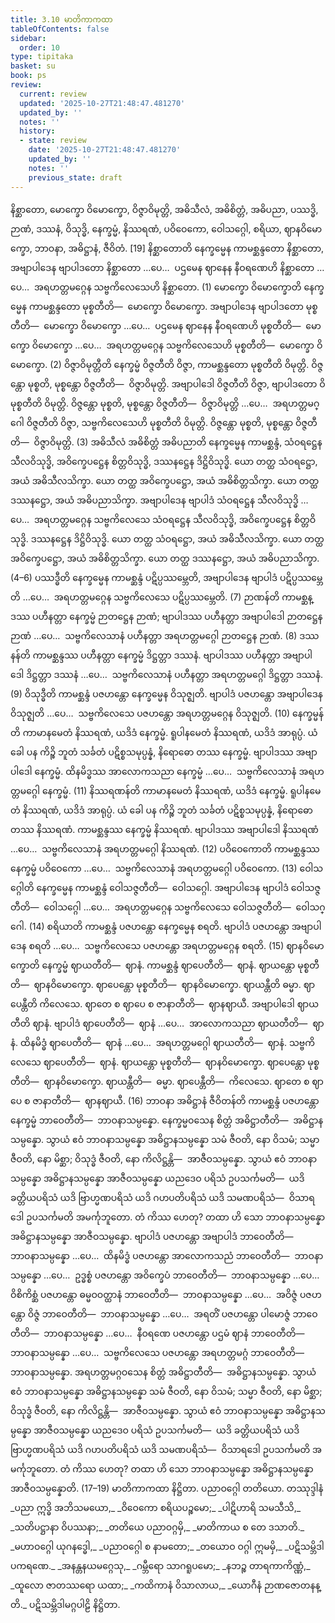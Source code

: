 ```yaml
---
title: 3.10 မာတိကာကထာ
tableOfContents: false
sidebar:
  order: 10
type: tipitaka
basket: su
book: ps
review:
  current: review
  updated: '2025-10-27T21:48:47.481270'
  updated_by: ''
  notes: ''
  history:
  - state: review
    date: '2025-10-27T21:48:47.481270'
    updated_by: ''
    notes: ''
    previous_state: draft
---
```



<ReviewStatus review={frontmatter.review} showDetails={true} />

<HypothesisAnnotation frontmatter={frontmatter} />

<DynamicBreadcrumb />

<Division number="40" book="ps" e="ch" v="26" p="343">

<Paragraph number="1924" book="ps">
နိစ္ဆာတော, မောက္ခော ဝိမောက္ခော, ဝိဇ္ဇာဝိမုတ္တိ, အဓိသီလံ, အဓိစိတ္တံ, အဓိပညာ, ပဿဒ္ဓိ, ဉာဏံ, ဒဿနံ, ဝိသုဒ္ဓိ, နေက္ခမ္မံ, နိဿရဏံ, ပဝိဝေကော, ဝေါသဂ္ဂေါ, စရိယာ, ဈာနဝိမောက္ခော, ဘာဝနာ, အဓိဋ္ဌာနံ, ဇီဝိတံ. [19]
</Paragraph>

</Division>
<Division number="41" book="ps" e="ch" v="26" p="346">

<Paragraph number="1925" book="ps">
<Emphasis>နိစ္ဆာတော</Emphasis>တိ နေက္ခမ္မေန ကာမစ္ဆန္ဒတော နိစ္ဆာတော, အဗျာပါဒေန ဗျာပါဒတော နိစ္ဆာတော …ပေ…  ပဌမေန ဈာနေန နီဝရဏေဟိ နိစ္ဆာတော …ပေ…  အရဟတ္တမဂ္ဂေန သဗ္ဗကိလေသေဟိ နိစ္ဆာတော. (1)
</Paragraph>

<Paragraph number="1926" book="ps">
<Emphasis>မောက္ခော ဝိမောက္ခော</Emphasis>တိ နေက္ခမ္မေန ကာမစ္ဆန္ဒတော မုစ္စတီတိ—  မောက္ခော ဝိမောက္ခော. အဗျာပါဒေန ဗျာပါဒတော မုစ္စတီတိ—  မောက္ခော ဝိမောက္ခော …ပေ…  ပဌမေန ဈာနေန နီဝရဏေဟိ မုစ္စတီတိ—  မောက္ခော ဝိမောက္ခော …ပေ…  အရဟတ္တမဂ္ဂေန သဗ္ဗကိလေသေဟိ မုစ္စတီတိ—  မောက္ခော ဝိမောက္ခော. (2)
</Paragraph>

<Paragraph number="1927" book="ps">
<Emphasis>ဝိဇ္ဇာဝိမုတ္တီ</Emphasis>တိ နေက္ခမ္မံ ဝိဇ္ဇတီတိ ဝိဇ္ဇာ, ကာမစ္ဆန္ဒတော မုစ္စတီတိ ဝိမုတ္တိ. ဝိဇ္ဇန္တော မုစ္စတိ, မုစ္စန္တော ဝိဇ္ဇတီတိ—  ဝိဇ္ဇာဝိမုတ္တိ. အဗျာပါဒေါ ဝိဇ္ဇတီတိ ဝိဇ္ဇာ, ဗျာပါဒတော ဝိမုစ္စတီတိ ဝိမုတ္တိ. ဝိဇ္ဇန္တော မုစ္စတိ, မုစ္စန္တော ဝိဇ္ဇတီတိ—  ဝိဇ္ဇာဝိမုတ္တိ …ပေ…  အရဟတ္တမဂ္ဂေါ ဝိဇ္ဇတီတိ ဝိဇ္ဇာ, သဗ္ဗကိလေသေဟိ မုစ္စတီတိ ဝိမုတ္တိ. ဝိဇ္ဇန္တော မုစ္စတိ, မုစ္စန္တော ဝိဇ္ဇတီတိ—  ဝိဇ္ဇာဝိမုတ္တိ. (3)
</Paragraph>

<Paragraph number="1928" book="ps">
<Emphasis>အဓိသီလံ အဓိစိတ္တံ အဓိပညာ</Emphasis>တိ နေက္ခမ္မေန ကာမစ္ဆန္ဒံ, သံဝရဋ္ဌေန သီလဝိသုဒ္ဓိ, အဝိက္ခေပဋ္ဌေန စိတ္တဝိသုဒ္ဓိ, ဒဿနဋ္ဌေန ဒိဋ္ဌိဝိသုဒ္ဓိ. ယော တတ္ထ သံဝရဋ္ဌော, အယံ အဓိသီလသိက္ခာ. ယော တတ္ထ အဝိက္ခေပဋ္ဌော, အယံ အဓိစိတ္တသိက္ခာ. ယော တတ္ထ ဒဿနဋ္ဌော, အယံ အဓိပညာသိက္ခာ. အဗျာပါဒေန ဗျာပါဒံ သံဝရဋ္ဌေန သီလဝိသုဒ္ဓိ …ပေ…  အရဟတ္တမဂ္ဂေန သဗ္ဗကိလေသေ သံဝရဋ္ဌေန သီလဝိသုဒ္ဓိ, အဝိက္ခေပဋ္ဌေန စိတ္တဝိသုဒ္ဓိ. ဒဿနဋ္ဌေန ဒိဋ္ဌိဝိသုဒ္ဓိ. ယော တတ္ထ သံဝရဋ္ဌော, အယံ အဓိသီလသိက္ခာ. ယော တတ္ထ အဝိက္ခေပဋ္ဌော, အယံ အဓိစိတ္တသိက္ခာ. ယော တတ္ထ ဒဿနဋ္ဌော, အယံ အဓိပညာသိက္ခာ. (4–6)
</Paragraph>

<Paragraph number="1929" book="ps">
<Emphasis>ပဿဒ္ဓီ</Emphasis>တိ နေက္ခမ္မေန ကာမစ္ဆန္ဒံ ပဋိပ္ပဿမ္ဘေတိ, အဗျာပါဒေန ဗျာပါဒံ ပဋိပ္ပဿမ္ဘေတိ …ပေ…  အရဟတ္တမဂ္ဂေန သဗ္ဗကိလေသေ ပဋိပ္ပဿမ္ဘေတိ. (7)
</Paragraph>

<Paragraph number="1930" book="ps">
<Emphasis>ဉာဏန်</Emphasis>တိ ကာမစ္ဆန္ဒဿ ပဟီနတ္တာ နေက္ခမ္မံ ဉာတဋ္ဌေန ဉာဏံ; ဗျာပါဒဿ ပဟီနတ္တာ အဗျာပါဒေါ ဉာတဋ္ဌေန ဉာဏံ …ပေ…  သဗ္ဗကိလေသာနံ ပဟီနတ္တာ အရဟတ္တမဂ္ဂေါ ဉာတဋ္ဌေန ဉာဏံ. (8)
</Paragraph>

<Paragraph number="1931" book="ps">
<Emphasis>ဒဿနန်</Emphasis>တိ ကာမစ္ဆန္ဒဿ ပဟီနတ္တာ နေက္ခမ္မံ ဒိဋ္ဌတ္တာ ဒဿနံ. ဗျာပါဒဿ ပဟီနတ္တာ အဗျာပါဒေါ ဒိဋ္ဌတ္တာ ဒဿနံ …ပေ…  သဗ္ဗကိလေသာနံ ပဟီနတ္တာ အရဟတ္တမဂ္ဂေါ ဒိဋ္ဌတ္တာ ဒဿနံ. (9)
</Paragraph>

<Paragraph number="1932" book="ps">
<Emphasis>ဝိသုဒ္ဓီ</Emphasis>တိ ကာမစ္ဆန္ဒံ ပဇဟန္တော နေက္ခမ္မေန ဝိသုဇ္ဈတိ. ဗျာပါဒံ ပဇဟန္တော အဗျာပါဒေန ဝိသုဇ္ဈတိ …ပေ…  သဗ္ဗကိလေသေ ပဇဟန္တော အရဟတ္တမဂ္ဂေန ဝိသုဇ္ဈတိ. (10)
</Paragraph>

<Paragraph number="1933" book="ps">
<Emphasis>နေက္ခမ္မန်</Emphasis>တိ ကာမာနမေတံ နိဿရဏံ, ယဒိဒံ နေက္ခမ္မံ. ရူပါနမေတံ နိဿရဏံ, ယဒိဒံ အာရုပ္ပံ. ယံ ခေါ ပန ကိဉ္စိ ဘူတံ သင်္ခတံ ပဋိစ္စသမုပ္ပန္နံ, နိရောဓော တဿ နေက္ခမ္မံ. ဗျာပါဒဿ အဗျာပါဒေါ နေက္ခမ္မံ. ထိနမိဒ္ဓဿ အာလောကသညာ နေက္ခမ္မံ …ပေ…  သဗ္ဗကိလေသာနံ အရဟတ္တမဂ္ဂေါ နေက္ခမ္မံ. (11)
</Paragraph>

<Paragraph number="1934" book="ps">
<Emphasis>နိဿရဏန်</Emphasis>တိ ကာမာနမေတံ နိဿရဏံ, ယဒိဒံ နေက္ခမ္မံ. ရူပါနမေတံ နိဿရဏံ, ယဒိဒံ အာရုပ္ပံ. ယံ ခေါ ပန ကိဉ္စိ ဘူတံ သင်္ခတံ ပဋိစ္စသမုပ္ပန္နံ, နိရောဓော တဿ နိဿရဏံ. ကာမစ္ဆန္ဒဿ နေက္ခမ္မံ နိဿရဏံ. ဗျာပါဒဿ အဗျာပါဒေါ နိဿရဏံ …ပေ…  သဗ္ဗကိလေသာနံ အရဟတ္တမဂ္ဂေါ နိဿရဏံ. (12)
</Paragraph>

<Paragraph number="1935" book="ps">
<Emphasis>ပဝိဝေကော</Emphasis>တိ ကာမစ္ဆန္ဒဿ နေက္ခမ္မံ ပဝိဝေကော …ပေ…  သဗ္ဗကိလေသာနံ အရဟတ္တမဂ္ဂေါ ပဝိဝေကော. (13)
</Paragraph>

<Paragraph number="1936" book="ps">
<Emphasis>ဝေါသဂ္ဂေါ</Emphasis>တိ နေက္ခမ္မေန ကာမစ္ဆန္ဒံ ဝေါသဇ္ဇတီတိ—  ဝေါသဂ္ဂေါ. အဗျာပါဒေန ဗျာပါဒံ ဝေါသဇ္ဇတီတိ—  ဝေါသဂ္ဂေါ …ပေ…  အရဟတ္တမဂ္ဂေန သဗ္ဗကိလေသေ ဝေါသဇ္ဇတီတိ—  ဝေါသဂ္ဂေါ. (14)
</Paragraph>

<Paragraph number="1937" book="ps">
<Emphasis>စရိယာ</Emphasis>တိ ကာမစ္ဆန္ဒံ ပဇဟန္တော နေက္ခမ္မေန စရတိ. ဗျာပါဒံ ပဇဟန္တော အဗျာပါဒေန စရတိ …ပေ…  သဗ္ဗကိလေသေ ပဇဟန္တော အရဟတ္တမဂ္ဂေန စရတိ. (15)
</Paragraph>

<Paragraph number="1938" book="ps">
<Emphasis>ဈာနဝိမောက္ခော</Emphasis>တိ နေက္ခမ္မံ ဈာယတီတိ—  ဈာနံ. ကာမစ္ဆန္ဒံ ဈာပေတီတိ—  ဈာနံ. ဈာယန္တော မုစ္စတီတိ—  ဈာနဝိမောက္ခော. ဈာပေန္တော မုစ္စတီတိ—  ဈာနဝိမောက္ခော. ဈာယန္တီတိ ဓမ္မာ. ဈာပေန္တီတိ ကိလေသေ. ဈာတေ စ ဈာပေ စ ဇာနာတီတိ—  ဈာနဈာယီ. အဗျာပါဒေါ ဈာယတီတိ ဈာနံ. ဗျာပါဒံ ဈာပေတီတိ—  ဈာနံ …ပေ…  အာလောကသညာ ဈာယတီတိ—  ဈာနံ. ထိနမိဒ္ဓံ ဈာပေတီတိ—  ဈာနံ …ပေ…  အရဟတ္တမဂ္ဂေါ ဈာယတီတိ—  ဈာနံ. သဗ္ဗကိလေသေ ဈာပေတီတိ—  ဈာနံ. ဈာယန္တော မုစ္စတီတိ—  ဈာနဝိမောက္ခော. ဈာပေန္တော မုစ္စတီတိ—  ဈာနဝိမောက္ခော. ဈာယန္တီတိ—  ဓမ္မာ. ဈာပေန္တီတိ—  ကိလေသေ. ဈာတေ စ ဈာပေ စ ဇာနာတီတိ—  ဈာနဈာယီ. (16)
</Paragraph>

</Division>
<Division number="42" book="ps" e="ch" v="26" p="347">

<Paragraph number="1939" book="ps">
<Emphasis>ဘာဝနာ အဓိဋ္ဌာနံ ဇီဝိတန်</Emphasis>တိ ကာမစ္ဆန္ဒံ ပဇဟန္တော နေက္ခမ္မံ ဘာဝေတီတိ—  ဘာဝနာသမ္ပန္နော. နေက္ခမ္မဝသေန စိတ္တံ အဓိဋ္ဌာတီတိ—  အဓိဋ္ဌာနသမ္ပန္နော. သွာယံ ဧဝံ ဘာဝနာသမ္ပန္နော အဓိဋ္ဌာနသမ္ပန္နော သမံ ဇီဝတိ, နော ဝိသမံ; သမ္မာ ဇီဝတိ, နော မိစ္ဆာ; ဝိသုဒ္ဓံ ဇီဝတိ, နော ကိလိဋ္ဌန္တိ—  အာဇီဝသမ္ပန္နော. သွာယံ ဧဝံ ဘာဝနာသမ္ပန္နော အဓိဋ္ဌာနသမ္ပန္နော အာဇီဝသမ္ပန္နော ယညဒေဝ ပရိသံ ဥပသင်္ကမတိ—  ယဒိ ခတ္တိယပရိသံ ယဒိ ဗြာဟ္မဏပရိသံ ယဒိ ဂဟပတိပရိသံ ယဒိ သမဏပရိသံ—  ဝိသာရဒေါ ဥပသင်္ကမတိ အမင်္ကုဘူတော. တံ ကိဿ ဟေတု? တထာ ဟိ သော ဘာဝနာသမ္ပန္နော အဓိဋ္ဌာနသမ္ပန္နော အာဇီဝသမ္ပန္နော.
</Paragraph>

<Paragraph number="1940" book="ps">
ဗျာပါဒံ ပဇဟန္တော အဗျာပါဒံ ဘာဝေတီတိ—  ဘာဝနာသမ္ပန္နော …ပေ…  ထိနမိဒ္ဓံ ပဇဟန္တော အာလောကသညံ ဘာဝေတီတိ—  ဘာဝနာသမ္ပန္နော …ပေ…  ဥဒ္ဓစ္စံ ပဇဟန္တော အဝိက္ခေပံ ဘာဝေတီတိ—  ဘာဝနာသမ္ပန္နော …ပေ…  ဝိစိကိစ္ဆံ ပဇဟန္တော ဓမ္မဝဝတ္ထာနံ ဘာဝေတီတိ—  ဘာဝနာသမ္ပန္နော …ပေ…  အဝိဇ္ဇံ ပဇဟန္တော ဝိဇ္ဇံ ဘာဝေတီတိ—  ဘာဝနာသမ္ပန္နော …ပေ…  အရတိံ ပဇဟန္တော ပါမောဇ္ဇံ ဘာဝေတီတိ—  ဘာဝနာသမ္ပန္နော …ပေ…  နီဝရဏေ ပဇဟန္တော ပဌမံ ဈာနံ ဘာဝေတီတိ—  ဘာဝနာသမ္ပန္နော …ပေ…  သဗ္ဗကိလေသေ ပဇဟန္တော အရဟတ္တမဂ္ဂံ ဘာဝေတီတိ—  ဘာဝနာသမ္ပန္နော. အရဟတ္တမဂ္ဂဝသေန စိတ္တံ အဓိဋ္ဌာတီတိ—  အဓိဋ္ဌာနသမ္ပန္နော. သွာယံ ဧဝံ ဘာဝနာသမ္ပန္နော အဓိဋ္ဌာနသမ္ပန္နော သမံ ဇီဝတိ, နော ဝိသမံ; သမ္မာ ဇီဝတိ, နော မိစ္ဆာ; ဝိသုဒ္ဓံ ဇီဝတိ, နော ကိလိဋ္ဌန္တိ—  အာဇီဝသမ္ပန္နော. သွာယံ ဧဝံ ဘာဝနာသမ္ပန္နော အဓိဋ္ဌာနသမ္ပန္နော အာဇီဝသမ္ပန္နော ယညဒေဝ ပရိသံ ဥပသင်္ကမတိ—  ယဒိ ခတ္တိယပရိသံ ယဒိ ဗြာဟ္မဏပရိသံ ယဒိ ဂဟပတိပရိသံ ယဒိ သမဏပရိသံ—  ဝိသာရဒေါ ဥပသင်္ကမတိ အမင်္ကုဘူတော. တံ ကိဿ ဟေတု? တထာ ဟိ သော ဘာဝနာသမ္ပန္နော အဓိဋ္ဌာနသမ္ပန္နော အာဇီဝသမ္ပန္နောတိ. (17–19)

</Paragraph>
</Division>

<Paragraph number="1941" type="center" book="ps">
မာတိကာကထာ နိဋ္ဌိတာ.



</Paragraph>

<Paragraph number="1942" type="center" book="ps">
ပညာဝဂ္ဂေါ တတိယော.



</Paragraph>

<Paragraph number="1943" type="center" book="ps">
တဿုဒ္ဒါနံ


</Paragraph>

<Paragraph number="1944" type="verses" book="ps">
_ပညာ ဣဒ္ဓိ အဘိသမယော,_  
_ဝိဝေကော စရိယပဉ္စမော;_  
_ပါဋိဟာရိ သမသီသိ,_  
_သတိပဋ္ဌာနာ ဝိပဿနာ;_  
_တတိယေ ပညာဝဂ္ဂမှိ,_  
_မာတိကာယ စ တေ ဒသာတိ._  

</Paragraph>

<Paragraph number="1945" type="verses" book="ps">
_မဟာဝဂ္ဂေါ ယုဂနဒ္ဓေါ,_  
_ပညာဝဂ္ဂေါ စ နာမတော;_  
_တယောဝ ဝဂ္ဂါ ဣမမှိ,_  
_ပဋိသမ္ဘိဒါပကရဏေ._  

</Paragraph>

<Paragraph number="1946" type="verses" book="ps">
_အနန္တနယမဂ္ဂေသု,_  
_ဂမ္ဘီရော သာဂရူပမော;_  
_နဘဉ္စ တာရကာကိဏ္ဏံ,_  
_ထူလော ဇာတဿရော ယထာ;_  
_ကထိကာနံ ဝိသာလာယ,_  
_ယောဂီနံ ဉာဏဇောတနန္တိ._  


</Paragraph>

<Paragraph number="1947" type="center" book="ps">
ပဋိသမ္ဘိဒါမဂ္ဂပါဠိ နိဋ္ဌိတာ.
</Paragraph>